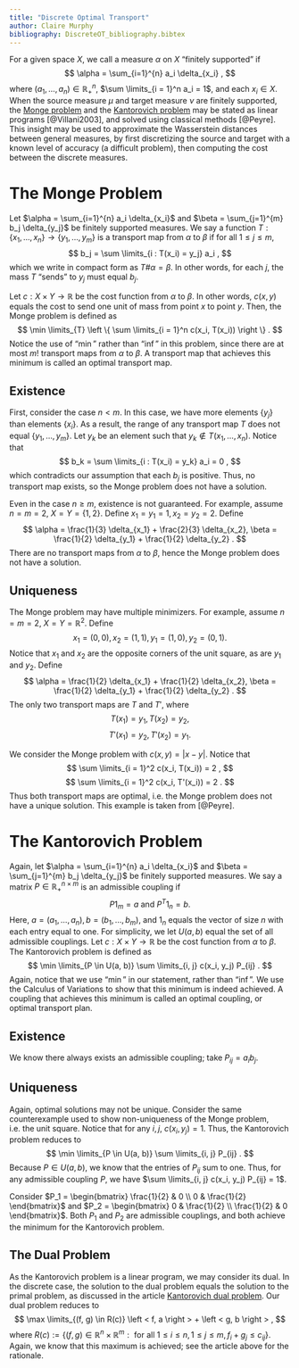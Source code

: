 ```yaml
---
title: "Discrete Optimal Transport"
author: Claire Murphy
bibliography: DiscreteOT_bibliography.bibtex
---
```


\usepackage{bbm}

For a given space $X$, we call a measure $\alpha$ on $X$ "finitely supported" if $$ \alpha = \sum_{i=1}^{n} a_i \delta_{x_i} , $$ where $(a_1, \ldots, a_n) \in \mathbb{R}_+^n$, $\sum \limits_{i = 1}^n a_i = 1$, and each $x_i \in X$. When the source measure $\mu$ and target measure $\nu$ are finitely supported, the [Monge problem](https://www.otwiki.xyz/wiki/Monge_Problem) and the [Kantorovich problem](https://otwiki.github.io/otwiki-main/Kantorovich_Problem.html) may be stated as linear programs [@Villani2003], and solved using classical methods [@Peyre]. This insight may be used to approximate the Wasserstein distances between general measures, by first discretizing the source and target with a known level of accuracy (a difficult problem), then computing the cost between the discrete measures.

# The Monge Problem

Let $\alpha = \sum_{i=1}^{n} a_i \delta_{x_i}$ and $\beta = \sum_{j=1}^{m} b_j \delta_{y_j}$ be finitely supported measures. We say a function $T: \{ x_1, \ldots, x_n \} \rightarrow \{ y_1, \ldots, y_m \}$ is a transport map from $\alpha$ to $\beta$ if for all $1 \leq j \leq m$, $$ b_j = \sum \limits_{i : T(x_i) = y_j} a_i , $$ which we write in compact form as $T \# \alpha = \beta$. In other words, for each $j$, the mass $T$ "sends" to $y_j$ must equal $b_j$.

Let $c: X \times Y \rightarrow \mathbb{R}$ be the cost function from $\alpha$ to $\beta$. In other words, $c(x, y)$ equals the cost to send one unit of mass from point $x$ to point $y$. Then, the Monge problem is defined as $$ \min \limits_{T} \left \{ \sum \limits_{i = 1}^n c(x_i, T(x_i)) \right \} . $$ Notice the use of "$\min$" rather than "$\inf$" in this problem, since there are at most $m!$ transport maps from $\alpha$ to $\beta$. A transport map that achieves this minimum is called an optimal transport map.

## Existence

First, consider the case $n < m$. In this case, we have more elements $\{ y_j \}$ than elements $\{ x_i \}$. As a result, the range of any transport map $T$ does not equal $\{ y_1, \ldots, y_m \}$. Let $y_k$ be an element such that $y_k \notin T(x_1, \ldots, x_n)$. Notice that $$ b_k =  \sum \limits_{i : T(x_i) = y_k} a_i = 0 , $$ which contradicts our assumption that each $b_j$ is positive. Thus, no transport map exists, so the Monge problem does not have a solution.

Even in the case $n \geq m$, existence is not guaranteed. For example, assume $n = m = 2$, $X = Y = \{ 1, 2 \}$. Define $x_1 = y_1 = 1, x_2 = y_2 = 2$. Define $$ \alpha = \frac{1}{3} \delta_{x_1} + \frac{2}{3} \delta_{x_2}, \beta = \frac{1}{2} \delta_{y_1} + \frac{1}{2} \delta_{y_2} . $$ There are no transport maps from $\alpha$ to $\beta$, hence the Monge problem does not have a solution.

## Uniqueness

The Monge problem may have multiple minimizers. For example, assume $n = m = 2$, $X = Y = \mathbb{R}^2$. Define $$ x_1 = (0, 0), x_2 = (1, 1), y_1 = (1, 0), y_2 = (0, 1) . $$ Notice that $x_1$ and $x_2$ are the opposite corners of the unit square, as are $y_1$ and $y_2$. Define $$ \alpha = \frac{1}{2} \delta_{x_1} + \frac{1}{2} \delta_{x_2}, \beta = \frac{1}{2} \delta_{y_1} + \frac{1}{2} \delta_{y_2} . $$ The only two transport maps are $T$ and $T'$, where $$ T(x_1) = y_1, T(x_2) = y_2 , $$ $$ T'(x_1) = y_2, T'(x_2) = y_1 . $$

We consider the Monge problem with $c(x, y) = |x - y|$. Notice that $$ \sum \limits_{i = 1}^2 c(x_i, T(x_i)) = 2 , $$ $$ \sum \limits_{i = 1}^2 c(x_i, T'(x_i)) = 2 . $$ Thus both transport maps are optimal, i.e. the Monge problem does not have a unique solution. This example is taken from [@Peyre].

# The Kantorovich Problem

Again, let $\alpha = \sum_{i=1}^{n} a_i \delta_{x_i}$ and $\beta = \sum_{j=1}^{m} b_j \delta_{y_j}$ be finitely supported measures. We say a matrix $P \in \mathbb{R}_+^{n \times m}$ is an admissible coupling if $$ P 1_m = a \text{ and } P^T 1_n = b . $$ Here, $a = (a_1, \ldots, a_n), b = (b_1, \ldots, b_m)$, and $1_n$ equals the vector of size $n$ with each entry equal to one. For simplicity, we let $U(a, b)$ equal the set of all admissible couplings. Let $c: X \times Y \rightarrow \mathbb{R}$ be the cost function from $\alpha$ to $\beta$. The Kantorovich problem is defined as $$ \min \limits_{P \in U(a, b)} \sum \limits_{i, j} c(x_i, y_j) P_{ij} . $$ Again, notice that we use "$\min$" in our statement, rather than "$\inf$". We use the Calculus of Variations to show that this minimum is indeed achieved. A coupling that achieves this minimum is called an optimal coupling, or optimal transport plan.

## Existence

We know there always exists an admissible coupling; take $P_{ij} = a_i b_j$.

## Uniqueness

Again, optimal solutions may not be unique. Consider the same counterexample used to show non-uniqueness of the Monge problem, i.e. the unit square. Notice that for any $i, j$, $c(x_i, y_j) = 1$. Thus, the Kantorovich problem reduces to\
$$ \min \limits_{P \in U(a, b)} \sum \limits_{i, j} P_{ij} . $$ Because $P \in U(a, b)$, we know that the entries of $P_{ij}$ sum to one. Thus, for any admissible coupling $P$, we have $\sum \limits_{i, j} c(x_i, y_j) P_{ij} = 1$.

Consider $P_1 = \begin{bmatrix}
\frac{1}{2} & 0 \\
0 & \frac{1}{2}
\end{bmatrix}$ and $P_2 = \begin{bmatrix}
0 & \frac{1}{2} \\
\frac{1}{2} & 0
\end{bmatrix}$. Both $P_1$ and $P_2$ are admissible couplings, and both achieve the minimum for the Kantorovich problem.

## The Dual Problem

As the Kantorovich problem is a linear program, we may consider its dual. In the discrete case, the solution to the dual problem equals the solution to the primal problem, as discussed in the article [Kantorovich dual problem](https://www.otwiki.xyz/wiki/Kantorovich_Dual_Problem_(for_general_costs)). Our dual problem reduces to $$ \max \limits_{(f, g) \in R(c)} \left < f, a \right > + \left < g, b \right > , $$ where $R(c) := \left \{ (f, g) \in \mathbb{R}^n \times \mathbb{R}^m :  \text{ for all } 1 \leq i \leq n, 1 \leq j \leq m, f_i + g_j \leq c_{ij} \right \}.$ Again, we know that this maximum is achieved; see the article above for the rationale.
